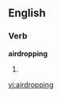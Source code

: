 ==English==

===Verb===
'''airdropping'''

# {{present participle of|[[airdrop]]}}

[[vi:airdropping]]